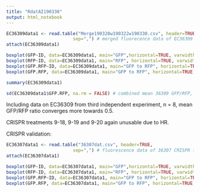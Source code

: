 ```yaml
---
title: "RdatAI190330"
output: html_notebook
---
```


```r
EC36309data1 <- read.table("Merge190320w190322w190330.csv", header=TRUE,
                         sep=",") # merged fluorecence data of EC36309 treatments, three independent experiments
attach(EC36309data1)

boxplot(GFP~ID, data=EC36309data1, main="GFP",horizontal=TRUE, varwidth=TRUE, xlab="RFU", ylab="Treatment", ylim=c(0, 45))
boxplot(RFP~ID, data=EC36309data1, main="RFP", horizontal=TRUE, varwidth=TRUE, xlab="RFU", ylab="Treatment", ylim=c(0, 70))
boxplot(GFP.RFP~ID, data=EC36309data1, main="GFP to RFP", horizontal=TRUE, varwidth=TRUE, xlab="ratio", ylab="Treatment", ylim=c(0, 2))
boxplot(GFP.RFP, data=EC36309data1, main="GFP to RFP", horizontal=TRUE, varwidth=TRUE, xlab="ratio", ylab="Treatment", ylim=c(0, 2))

summary(EC36309data1)

sd(EC36309data1$GFP.RFP, na.rm = FALSE) # combined mean 36309 GFP/RFP, n=38, mean=0.49, sd=0.13 


```

Including data on EC36309 from third independent experiment, n = 8, mean GFP/RFP ratio converges more towards 0.5. 

CRISPR treatments 9-18, 9-19 and 9-20 again unusable due to HR.

CRISPR validation:
```r
EC36307data1 <- read.table("36307dat.csv", header=TRUE,
                         sep=",") # fluorescence data of 36307 CRISPR treatments
attach(EC36307data1)

boxplot(GFP~ID, data=EC36307data1, main="GFP",horizontal=TRUE, varwidth=TRUE, xlab="RFU", ylab="Treatment", ylim=c(0, 1600))
boxplot(RFP~ID, data=EC36307data1, main="RFP", horizontal=TRUE, varwidth=TRUE, xlab="RFU", ylab="Treatment", ylim=c(0, 700))
boxplot(GFP.RFP~ID, data=EC36307data1, main="GFP to RFP", horizontal=TRUE, varwidth=TRUE, xlab="ratio", ylab="Treatment", ylim=c(0, 25))
boxplot(GFP.RFP, data=EC36307data1, main="GFP to RFP", horizontal=TRUE, varwidth=TRUE, xlab="ratio", ylab="Treatment", ylim=c(0, 25))
  
```

